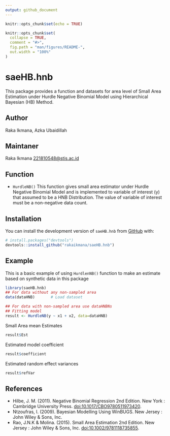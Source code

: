 ---
output: github_document
---

```{r setup, include=FALSE}
knitr::opts_chunk$set(echo = TRUE)
```

<!-- README.md is generated from README.Rmd. Please edit that file -->

```{r, include = FALSE}
knitr::opts_chunk$set(
  collapse = TRUE,
  comment = "#>",
  fig.path = "man/figures/README-",
  out.width = "100%"
)
```

# saeHB.hnb

<!-- badges: start -->
<!-- badges: end -->

This package provides a function and datasets for area level of Small Area Estimation under Hurdle Negative Binomial Model using Hierarchical Bayesian (HB) Method.

## Author
Raka Ikmana, Azka Ubaidillah

## Maintaner
Raka Ikmana <221810548@stis.ac.id>

## Function

* `HurdleNB()` This function gives small area estimator under Hurdle Negative Binomial Model and is implemented to variable of interest (y) that assumed to be a HNB Distribution. The value of variable of interest must be a non-negative data count.

## Installation

You can install the development version of `saeHB.hnb` from [GitHub](https://github.com/) with:

``` r
# install.packages("devtools")
devtools::install_github("rakaikmana/saeHB.hnb")
```

## Example

This is a basic example of using `HurdlenNB()` function to make an estimate based on synthetic data in this package

```{r example}
library(saeHB.hnb)
## For data without any non-sampled area
data(dataHNB)       # Load dataset

## For data with non-sampled area use dataHNBNs
## Fitting model
result <- HurdleNB(y ~ x1 + x2, data=dataHNB)
```

Small Area mean Estimates

```r
result$Est
```

Estimated model coefficient

```r
result$coefficient
```

Estimated random effect variances

```{r}
result$refVar
```


## References
* Hilbe, J. M. (2011). Negative Binomial Regression 2nd Edition. New York : Cambridge University Press. <doi:10.1017/CBO9780511973420>.
* Ntzoufras, I. (2009). Bayesian Modelling Using WinBUGS. New Jersey :  John Wiley & Sons, Inc.
* Rao, J.N.K & Molina. (2015). Small Area Estimation 2nd Edition. New Jersey : John Wiley & Sons, Inc. <doi:10.1002/9781118735855>.
